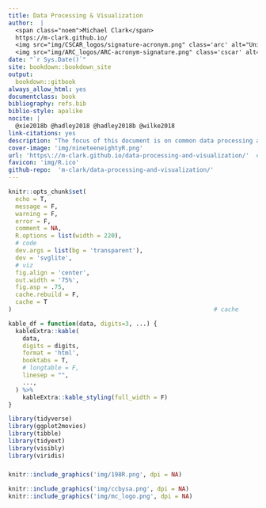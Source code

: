 ```yaml
--- 
title: Data Processing & Visualization
author:  |
  <span class="noem">Michael Clark</span>
  https://m-clark.github.io/
  <img src="img/CSCAR_logos/signature-acronym.png" class='arc' alt="University of Michigan: CSCAR"> 
  <img src="img/ARC_logos/ARC-acronym-signature.png" class='cscar' alt="University of Michigan: Advanced Research Computing"> 
date: "`r Sys.Date()`"
site: bookdown::bookdown_site
output:
  bookdown::gitbook
always_allow_html: yes
documentclass: book
bibliography: refs.bib
biblio-style: apalike
nocite: | 
  @xie2018b @hadley2018 @hadley2018b @wilke2018
link-citations: yes
description: "The focus of this document is on common data processing and exploration techniques in R, especially as a prelude to visualization. The first part of the document will cover data structures, the dplyr and tidyverse packages, which enhance and facilitate the sorts of operations that typically arise when dealing with data, including faster I/O and grouped operations. For visualization, the focus will be on using ggplot2 and other packages that allow for interactivity. In addition, basic programming concepts and techniques are introduced.  Exercises may be found in the document as well.  In addition, the demonstrations of the data processing section are available in Python via Jupyter notebooks."  
cover-image: 'img/nineteeneightyR.png'
url: 'https\://m-clark.github.io/data-processing-and-visualization/'  # evidently the \: is required or you'll get text in the title/toc area
favicon: 'img/R.ico'
github-repo:  'm-clark/data-processing-and-visualization/'
---
```


```r
knitr::opts_chunk$set(
  echo = T,
  message = F,
  warning = F,
  error = F,
  comment = NA,
  R.options = list(width = 220),
  # code
  dev.args = list(bg = 'transparent'),
  dev = 'svglite',
  # viz
  fig.align = 'center',
  out.width = '75%',
  fig.asp = .75,
  cache.rebuild = F,
  cache = T
)                                                         # cache

kable_df = function(data, digits=3, ...) {
  kableExtra::kable(
    data,
    digits = digits,
    format = 'html',
    booktabs = T,
    # longtable = F,
    linesep = "",
    ...,
  ) %>% 
    kableExtra::kable_styling(full_width = F)
}
```


```r
library(tidyverse)
library(ggplot2movies) 
library(tibble)
library(tidyext)
library(visibly)
library(viridis)
```

##### {-}



```r
knitr::include_graphics('img/198R.png', dpi = NA)
```

```r
knitr::include_graphics('img/ccbysa.png', dpi = NA)
knitr::include_graphics('img/mc_logo.png', dpi = NA)
```
